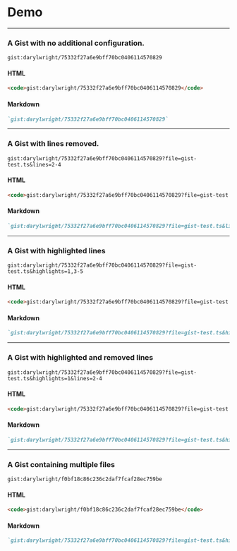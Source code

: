# Demo

---

### A Gist with no additional configuration.

`gist:darylwright/75332f27a6e9bff70bc0406114570829`

#### HTML

```html
<code>gist:darylwright/75332f27a6e9bff70bc0406114570829</code>
```

#### Markdown

```markdown
`gist:darylwright/75332f27a6e9bff70bc0406114570829`
```

---

### A Gist with lines removed.

`gist:darylwright/75332f27a6e9bff70bc0406114570829?file=gist-test.ts&lines=2-4`

#### HTML

```html
<code>gist:darylwright/75332f27a6e9bff70bc0406114570829?file=gist-test.ts&lines=2-4</code>
```

#### Markdown

```markdown
`gist:darylwright/75332f27a6e9bff70bc0406114570829?file=gist-test.ts&lines=2-4`
```

---

### A Gist with highlighted lines

`gist:darylwright/75332f27a6e9bff70bc0406114570829?file=gist-test.ts&highlights=1,3-5`

#### HTML

```html
<code>gist:darylwright/75332f27a6e9bff70bc0406114570829?file=gist-test.ts&highlights=1,3-5</code>
```

#### Markdown

```markdown
`gist:darylwright/75332f27a6e9bff70bc0406114570829?file=gist-test.ts&highlights=1,3-5`
```

---

### A Gist with highlighted and removed lines

`gist:darylwright/75332f27a6e9bff70bc0406114570829?file=gist-test.ts&highlights=1&lines=2-4`

#### HTML

```html
<code>gist:darylwright/75332f27a6e9bff70bc0406114570829?file=gist-test.ts&highlights=1&lines=2-4</code>
```

#### Markdown

```markdown
`gist:darylwright/75332f27a6e9bff70bc0406114570829?file=gist-test.ts&highlights=1&lines=2-4`
```

---

### A Gist containing multiple files

`gist:darylwright/f0bf18c86c236c2daf7fcaf28ec759be`

#### HTML

```html
<code>gist:darylwright/f0bf18c86c236c2daf7fcaf28ec759be</code>
```

#### Markdown

```markdown
`gist:darylwright/75332f27a6e9bff70bc0406114570829?file=gist-test.ts&highlights=1&lines=2-4`
```
